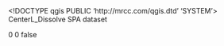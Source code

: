 <!DOCTYPE qgis PUBLIC 'http://mrcc.com/qgis.dtd' 'SYSTEM'>
<qgis version="3.34.14-Prizren">
  <identifier>CenterL_Dissolve</identifier>
  <parentidentifier></parentidentifier>
  <language>SPA</language>
  <type>dataset</type>
  <title>CenterL_Dissolve</title>
  <abstract></abstract>
  <links/>
  <dates/>
  <fees></fees>
  <encoding></encoding>
  <crs>
    <spatialrefsys nativeFormat="Wkt">
      <wkt></wkt>
      <proj4></proj4>
      <srsid>0</srsid>
      <srid>0</srid>
      <authid></authid>
      <description></description>
      <projectionacronym></projectionacronym>
      <ellipsoidacronym></ellipsoidacronym>
      <geographicflag>false</geographicflag>
    </spatialrefsys>
  </crs>
  <extent/>
</qgis>
